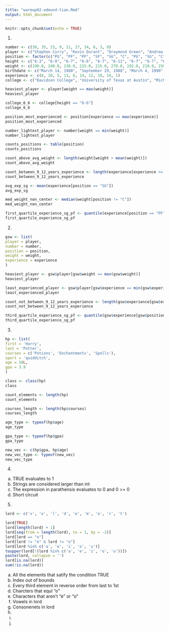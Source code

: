 ```yaml
---
title: "warmup02-edmund-tian.Rmd"
output: html_document
---
```


```r
knitr::opts_chunk$set(echo = TRUE)
```

1.
```r
number <- c(30, 35, 23, 9, 11, 27, 34, 6, 3, 0)
player <- c("Stephen Curry", "Kevin Durant", "Draymond Green", "Andrew Iguodala", "Klay Thompson", "Zaza Pachulia", "Shaun Livingston", "Nick Young", "David West", "Patrick McCaw")
position <- factor(c("PG", "PF", "PF", "SF", "SG", "C", "PG", "SG", "C", "SG"))
height <- c("6-3", "6-9", "6-7", "6-6", "6-7", "6-11", "6-7", "6-7", "6-9", "6-7")
weight <- c(190.0, 240.0, 230.0, 215.0, 215.0, 270.0, 192.0, 210.0, 250.0, 185.0)
birthdate <- c("March 14, 1988", "September 29, 1988", "March 4, 1990", "January 28, 1984", "February 8, 1990", "February 10, 1990", "September 11, 1985", "June 1, 1985", "August 29, 1980", "October 25, 1995")
experience <- c(8, 10, 5, 13, 6, 14, 12, 10, 14, 1)
college <- c("Davidson College", "University of Texas at Austin", "Michigan State University", "University of Arizona", "Washington State University", "NA", "NA", "University of Southern California", "Xavier University", "University of Nevada, Las Vegas")

heaviest_player <- player[weight == max(weight)]
heaviest_player

college_6_6 <- college[height == "6-6"]
college_6_6

position_most_experienced <- position[experience == max(experience)]
position_most_experienced

number_lightest_player <- number[weight == min(weight)]
number_lightest_player

counts_positions <- table(position)
counts_positions

count_above_avg_weight <- length(weight[weight > mean(weight)])
count_above_avg_weight

count_between_9_12_years_experience <- length(experience[experience >= 9 & experience <= 12])
count_between_9_12_years_experience

avg_exp_sg <- mean(experience[position == "SG"])
avg_exp_sg

med_weight_non_center <- median(weight[position != "C"])
med_weight_non_center

first_quartile_experience_sg_pf <- quantile(experience[position == "PF" | position == "SG"])[2]
first_quartile_experience_sg_pf

```

2.
```r
gsw <- list(
player = player,
number = number,
position = position,
weight = weight,
experience = experience
)

heaviest_player <- gsw$player[gsw$weight == max(gsw$weight)]
heaviest_player

least_experienced_player <- gsw$player[gsw$experience == min(gsw$experience)]
least_experienced_player

count_not_between_9_12_years_experience <- length(gsw$experience[gsw$experience < 8 | gsw$experience > 11])
count_not_between_9_12_years_experience

third_quartile_experience_sg_pf <- quantile(gsw$experience[gsw$position == "PF" | gsw$position == "SG"])[4]
third_quartile_experience_sg_pf

```

3.
```r
hp <- list(
first = 'Harry',
last = 'Potter',
courses = c('Potions', 'Enchantments', 'Spells'),
sport = 'quidditch',
age = 18L,
gpa = 3.9
)

class <- class(hp)
class

count_elements <- length(hp)
count_elements

courses_length <- length(hp$courses)
courses_length

age_type <- typeof(hp$age)
age_type

gpa_type <- typeof(hp$gpa)
gpa_type

new_vec <- c(hp$gpa, hp$age)
new_vec_type <- typeof(new_vec)
new_vec_type

```

4.
a. TRUE evaluates to 1
b. Strings are considered larger than int
c. The expression in parathensis evaluates to 0 and 0 >= 0
d. Short circuit

5.
```r
lord <- c('v', 'o', 'l', 'd', 'e', 'm', 'o', 'r', 't')

lord[TRUE]
lord[length(lord) + 1]
lord[seq(from = length(lord), to = 1, by = -2)]
lord[lord == "o"]
lord[lord != "e" & lord != "o"]
lord[lord %in% c('a', 'e', 'i', 'o', 'u')]
toupper(lord[!(lord %in% c('a', 'e', 'i', 'o', 'u'))])
paste(lord, collapse = '')
lord[is.na(lord)]
sum(!is.na(lord))

```
a. All the elements that satify the condition TRUE
b. Index out of bounds
c. Every third element in reverse order from last to 1st
d. Charcters that equl "o"
e. Characters that aren't "e" or "o"
f. Vowels in lord
g. Consonenets in lord
h. 
i. 
j. 

